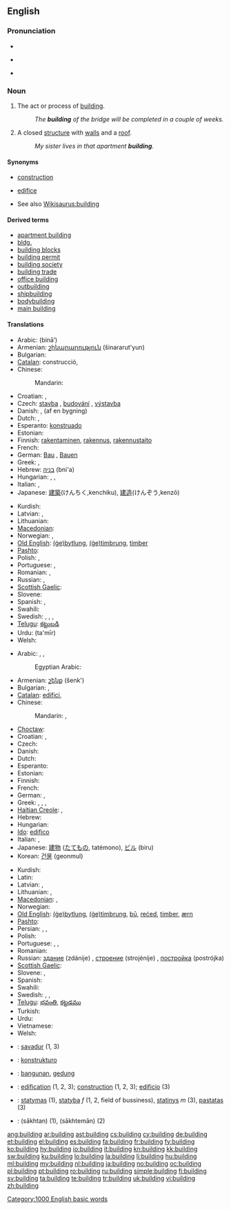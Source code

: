 ==English==
{{wikipedia}}

===Pronunciation===
* {{audio|en-us-building.ogg|Audio (US)}}
* {{audio|En-uk-building.ogg|Audio (UK)}}
*: {{rhymes|ɪldɪŋ}}
* {{hyphenation|build|ing}}

===Noun===
{{en-noun}}

# {{uncountable}} The act or process of [[build]]ing.
#: ''The '''building''' of the bridge will be completed in a couple of weeks.''
# A closed [[structure]] with [[wall]]s and a [[roof]].
#: ''My sister lives in that apartment '''building'''.''

====Synonyms====
* {{sense|act or process of building}} [[construction]]
* {{sense|closed structure with walls and a roof}} [[edifice]]
* See also [[Wikisaurus:building]]

====Derived terms====
* [[apartment building]]
* [[bldg.]]
* [[building blocks]]
* [[building permit]]
* [[building society]]
* [[building trade]]
* [[office building]]
* [[outbuilding]]
* [[shipbuilding]]
* [[bodybuilding]]
* [[main building]]

====Translations====
{{trans-top|act or process of building}}
* Arabic: {{Arab|[[بناء]]}} (bināʼ) {{f}}
* Armenian: [[շինարարություն]] (šinararut'yun)
* Bulgarian: {{t|bg|строителство|n}}
* [[Catalan]]: construcció, {{f}}
* Chinese:
*: Mandarin: {{zh-tsp|建設|建设|[[jiàn]][[shè]]}}
* Croatian: {{t-|hr|gradnja|f|alt=grádnja}}, {{t-|hr|izgradnja|f|alt=izgrádnja}}
* Czech: [[stavba]] {{f}}, [[budování]] {{n}}, [[výstavba]] {{f}}
* Danish: {{t|da|byggeri}}, {{t|da|opførelse}} (af en bygning)
* Dutch: {{t+|nl|bouwen|n}}, {{t+|nl|bouw|m}}
* Esperanto: [[konstruado]]
* Estonian: {{t|et|ehitama}}
* Finnish: [[rakentaminen]], [[rakennus]], [[rakennustaito]]
* French: {{t+|fr|construction|f}}
* German: [[Bau]] {{m}}, [[Bauen]] {{n}}
* Greek: {{t+|el|δόμηση|f}}, {{t+|el|οικοδόμηση|f}}
* Hebrew: [[בניה]] (bni'a) {{f}}
* Hungarian: {{t|hu|építés}}, {{t|hu|építkezés}}, {{t|hu|felépítés}}
* Italian: {{t+|it|costruzione|f}}, {{t-|it|edificazione|f}}
* Japanese: [[建築]](けんちく,kenchiku), [[建造]](けんぞう,kenzō)
{{trans-mid}}
* Kurdish: {{ku-Arab|[[بیناکردن]]}}
* Latvian: {{t|lv|celšana|xs=Latvian}},  {{t|lv|būvēšana|xs=Latvian}}
* Lithuanian: {{t|lt|statyba|f}}
* [[Macedonian]]: {{t|mk|изградба|f|tr=ízgradba}}
* Norwegian: {{t|no|bygge}}, {{t|no|konstruere}}
* [[Old English]]: [[bytlung|(ġe)bytlung]], [[timbrung|(ġe)timbrung]], [[timber]]
* [[Pashto]]: {{t-|ps|جوړول|tr=ǰorrawəl|sc=ps-Arab|xs=Pashto}} {{m|p}}
* Polish: {{t+|pl|budować|n|alt=budowanie}}, {{t+|pl|budowa|f}}
* Portuguese: {{t+|pt|construção|f}}, {{t+|pt|edificação|f}}
* Romanian: {{t-|ro|clădire|f}}, {{t|ro|construire|f}}
* Russian: {{t+|ru|строительство|n|tr=stroítel’stvo}}, {{t+|ru|постройка|f|tr=postrójka}}
* [[Scottish Gaelic]]: {{t-|gd|togail|f|xs=Scottish Gaelic}}
* Slovene: {{t-|sl|gradnja|f}}
* Spanish: {{t-|es|edificación|f}}, {{t+|es|construcción|f}}
* Swahili: {{t|sw|jenga|xs=Swahili}}
* Swedish: {{t|sv|byggande|n}}, {{t|sv|bygge|n}}, {{t|sv|byggnation|c}}, {{t|sv|byggnadsverksamhet|c}}
* [[Telugu]]: [[కట్టుబడి]]
* Urdu: {{ur-Arab|[[تعمیر]]}} (ta'mīr) {{f}}
* Welsh: {{t+|cy|adeiladu|xs=Welsh}}
{{trans-bottom}}

{{trans-top|closed structure with walls and a roof}}
* Arabic: {{t-|ar|مبنى|m|alt=مَبنى|tr=mabnaa}}, {{t|ar|بناء|m|tr=binaa'}}, {{t+|ar|دار|f|tr=daar}}
*: Egyptian Arabic: {{rfc-tbot}}{{tø|arz|عمارة|f|tr={{LR|sc=Arab|xs=Egyptian Arabic}}3imaara(t)|sc=Arab}}
* Armenian: [[շենք]] (šenk')
* Bulgarian: {{t+|bg|здание|n}},  {{t|bg|постройка|f}}
* [[Catalan]]: [[edifici]], {{m}}
* Chinese:
*: Mandarin: {{zh-tsp|建築|建筑|[[jiàn]][[zhù]]}}, {{zh-tsp|建築物|建筑物|[[jiàn]][[zhù]][[wù]]}}
* [[Choctaw]]: {{tø|cho|chuka}}
* Croatian: {{t+|hr|zgrada|f|alt=zgrȁda}}, {{t|hr|zdanje|n|alt=zdánje}}
* Czech: {{t+|cs|budova|f}}
* Danish: {{t|da|bygning}}
* Dutch: {{t+|nl|gebouw|n}}
* Esperanto: {{t-|eo|konstruaĵo|xs=Esperanto}}
* Estonian: {{t-|et|hoone}}
* Finnish: {{t+|fi|rakennus}}
* French: {{t+|fr|bâtiment|m}}
* German: {{t+|de|Gebäude|n}}, {{t+|de|Bau|m}}
* Greek: {{t+|el|κτίριο|n}}, {{t+|el|κτίσμα|n}}, {{t+|el|οικοδομή|f}}, {{t+|el|οικοδόμημα|n}}
* [[Haitian Creole]]: {{tø|ht|bilding}}, {{tø|ht|batiman}}
* Hebrew: {{t+|he|בניין|m|tr=binyan}}
* Hungarian: {{t|hu|épület}}
* [[Ido]]: [[edifico]]
* Italian: {{t+|it|edificio|m}}, {{t+|it|palazzo|m}}
* Japanese: [[建物]] ([[たてもの]], tatémono), [[ビル]] (biru)
* Korean: [[건물]] (geonmul)
{{trans-mid}}
* Kurdish: {{t+|ku|بینا|sc=ku-Arab}}
* Latin: {{t+|la|aedificium|n}}
* Latvian: {{t|lv|celtne|xs=Latvian}},  {{t|lv|ēka|xs=Latvian}}
* Lithuanian: {{t|lt|pastatas|m}}, {{t|lt|statinys|m}}
* [[Macedonian]]: {{t-|mk|зграда|f|tr=zgráda}},  {{t-|mk|здание|n|tr=zdánie}}
* Norwegian: {{t+|no|bygning}}
* [[Old English]]: [[bytlung|(ġe)bytlung]], [[timbrung|(ġe)timbrung]], [[bu|bū]], [[reced|reċed]], [[timber]], [[ærn]]
* [[Pashto]]: {{t+|ps|ماڼۍ|f|tr=mānnəi|sc=ps-Arab|xs=Pashto}}
* Persian: {{t+|fa|ساختمان|xs=Persian}},  {{t-|fa|بنا|xs=Persian}},  {{t+|fa|عمارت|xs=Persian}}
* Polish: {{t+|pl|budynek|m}}
* Portuguese: {{t+|pt|edifício|m}}, {{t|pt|prédio|m}}, {{t|pt|prédio|m}}
* Romanian: {{t-|ro|clădire|f}}
* Russian: [[здание]] (zdánije) {{n}}, [[строение]] (strojénije) {{n}}, [[постройка]] (postrójka) {{f}}
* [[Scottish Gaelic]]: {{t-|gd|togalach|m|xs=Scottish Gaelic}}
* Slovene: {{t+|sl|zgradba|f}},  {{t+|sl|stavba|f}}
* Spanish: {{t+|es|edificio|m}}
* Swahili: {{t+|sw|jengo|xs=Swahili}}
* Swedish: {{t+|sv|bygge|n}}, {{t+|sv|byggnad|c}}, {{t+|sv|hus|n}}
* [[Telugu]]: [[భవంతి]], [[కట్టడము]]
* Turkish: {{t+|tr|bina}}
* Urdu: {{t-|ur|عمارت|f|tr='imārat|xs=Urdu}}
* Vietnamese: {{t+|vi|toà nhà|xs=Vietnamese}}
* Welsh: {{t+|cy|adeilad|f|xs=Welsh}}
{{trans-bottom}}

{{checktrans-top}}
* {{ttbc|Breton}}: [[savadur]] {{m}} (1, 3)
* {{ttbc|Ido}}: [[konstrukturo]]
* {{ttbc|Indonesian}}: [[bangun|bangunan]], [[gedung]]
* {{ttbc|Interlingua}}: [[edification]] (1, 2, 3); [[construction]] (1, 2, 3); [[edificio]] (3)
* {{ttbc|Lithuanian}}: [[statymas]] {{m}} (1), [[statyba]] ''f'' (1, 2, field of bussiness), [[statinys]] ''m'' (3), [[pastatas]] {{m}} (3)
* {{ttbc|Persian}}: {{fa-Arab|[[ساختن]]}} (sākhtan) (1), {{fa-Arab|[[ساختمان]]}} (sākhtemān) (2)
{{trans-bottom}}

[[Category:1000 English basic words]]

[[ang:building]]
[[ar:building]]
[[ast:building]]
[[cs:building]]
[[cy:building]]
[[de:building]]
[[et:building]]
[[el:building]]
[[es:building]]
[[fa:building]]
[[fr:building]]
[[fy:building]]
[[ko:building]]
[[hy:building]]
[[io:building]]
[[it:building]]
[[kn:building]]
[[kk:building]]
[[sw:building]]
[[ku:building]]
[[lo:building]]
[[la:building]]
[[li:building]]
[[hu:building]]
[[ml:building]]
[[my:building]]
[[nl:building]]
[[ja:building]]
[[no:building]]
[[oc:building]]
[[pl:building]]
[[pt:building]]
[[ro:building]]
[[ru:building]]
[[simple:building]]
[[fi:building]]
[[sv:building]]
[[ta:building]]
[[te:building]]
[[tr:building]]
[[uk:building]]
[[vi:building]]
[[zh:building]]